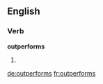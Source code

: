 ==English==

===Verb===
'''outperforms'''

# {{third-person singular of|[[outperform]]}}

[[de:outperforms]]
[[fr:outperforms]]